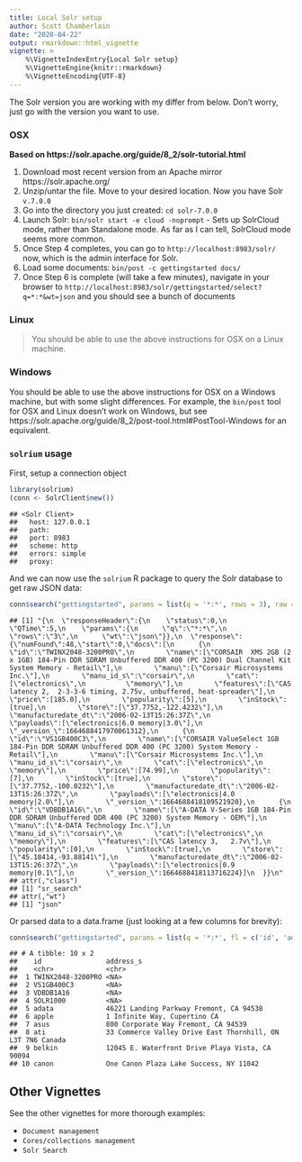 ```yaml
---
title: Local Solr setup
author: Scott Chamberlain
date: "2020-04-22"
output: rmarkdown::html_vignette
vignette: >
    %\VignetteIndexEntry{Local Solr setup}
    %\VignetteEngine{knitr::rmarkdown}
    %\VignetteEncoding{UTF-8}
---
```


<!--
to run this vignette:
docker run -d -p 8983:8983 --name my_solr solr:latest solr-precreate gettingstarted
docker exec  -it <container id> /bin/bash # go into container
bin/post -c gettingstarted example/exampledocs/ 
-->

The Solr version you are working with my differ from below. Don't worry, just go with the version you want to use.

### OSX

__Based on https://solr.apache.org/guide/8_2/solr-tutorial.html__

1. Download most recent version from an Apache mirror https://solr.apache.org/
2. Unzip/untar the file. Move to your desired location. Now you have Solr `v.7.0.0`
3. Go into the directory you just created: `cd solr-7.0.0`
4. Launch Solr: `bin/solr start -e cloud -noprompt` - Sets up SolrCloud mode, rather
than Standalone mode. As far as I can tell, SolrCloud mode seems more common.
5. Once Step 4 completes, you can go to `http://localhost:8983/solr/` now, which is
the admin interface for Solr.
6. Load some documents: `bin/post -c gettingstarted docs/`
7. Once Step 6 is complete (will take a few minutes), navigate in your browser to `http://localhost:8983/solr/gettingstarted/select?q=*:*&wt=json` and you should see a
bunch of documents


### Linux

> You should be able to use the above instructions for OSX on a Linux machine.

### Windows

You should be able to use the above instructions for OSX on a Windows machine, but with some slight differences. For example, the `bin/post` tool for OSX and Linux doesn't work on Windows, but see https://solr.apache.org/guide/8_2/post-tool.html#PostTool-Windows for an equivalent.

### `solrium` usage

First, setup a connection object


```r
library(solrium)
(conn <- SolrClient$new())
```

```
## <Solr Client>
##   host: 127.0.0.1
##   path: 
##   port: 8983
##   scheme: http
##   errors: simple
##   proxy:
```

And we can now use the `solrium` R package to query the Solr database to get raw JSON data:


```r
conn$search("gettingstarted", params = list(q = '*:*', rows = 3), raw = TRUE)
```

```
## [1] "{\n  \"responseHeader\":{\n    \"status\":0,\n    \"QTime\":5,\n    \"params\":{\n      \"q\":\"*:*\",\n      \"rows\":\"3\",\n      \"wt\":\"json\"}},\n  \"response\":{\"numFound\":48,\"start\":0,\"docs\":[\n      {\n        \"id\":\"TWINX2048-3200PRO\",\n        \"name\":[\"CORSAIR  XMS 2GB (2 x 1GB) 184-Pin DDR SDRAM Unbuffered DDR 400 (PC 3200) Dual Channel Kit System Memory - Retail\"],\n        \"manu\":[\"Corsair Microsystems Inc.\"],\n        \"manu_id_s\":\"corsair\",\n        \"cat\":[\"electronics\",\n          \"memory\"],\n        \"features\":[\"CAS latency 2,  2-3-3-6 timing, 2.75v, unbuffered, heat-spreader\"],\n        \"price\":[185.0],\n        \"popularity\":[5],\n        \"inStock\":[true],\n        \"store\":[\"37.7752,-122.4232\"],\n        \"manufacturedate_dt\":\"2006-02-13T15:26:37Z\",\n        \"payloads\":[\"electronics|6.0 memory|3.0\"],\n        \"_version_\":1664688417970061312},\n      {\n        \"id\":\"VS1GB400C3\",\n        \"name\":[\"CORSAIR ValueSelect 1GB 184-Pin DDR SDRAM Unbuffered DDR 400 (PC 3200) System Memory - Retail\"],\n        \"manu\":[\"Corsair Microsystems Inc.\"],\n        \"manu_id_s\":\"corsair\",\n        \"cat\":[\"electronics\",\n          \"memory\"],\n        \"price\":[74.99],\n        \"popularity\":[7],\n        \"inStock\":[true],\n        \"store\":[\"37.7752,-100.0232\"],\n        \"manufacturedate_dt\":\"2006-02-13T15:26:37Z\",\n        \"payloads\":[\"electronics|4.0 memory|2.0\"],\n        \"_version_\":1664688418109521920},\n      {\n        \"id\":\"VDBDB1A16\",\n        \"name\":[\"A-DATA V-Series 1GB 184-Pin DDR SDRAM Unbuffered DDR 400 (PC 3200) System Memory - OEM\"],\n        \"manu\":[\"A-DATA Technology Inc.\"],\n        \"manu_id_s\":\"corsair\",\n        \"cat\":[\"electronics\",\n          \"memory\"],\n        \"features\":[\"CAS latency 3,   2.7v\"],\n        \"popularity\":[0],\n        \"inStock\":[true],\n        \"store\":[\"45.18414,-93.88141\"],\n        \"manufacturedate_dt\":\"2006-02-13T15:26:37Z\",\n        \"payloads\":[\"electronics|0.9 memory|0.1\"],\n        \"_version_\":1664688418113716224}]\n  }}\n"
## attr(,"class")
## [1] "sr_search"
## attr(,"wt")
## [1] "json"
```

Or parsed data to a data.frame (just looking at a few columns for brevity):


```r
conn$search("gettingstarted", params = list(q = '*:*', fl = c('id', 'address_s')))
```

```
## # A tibble: 10 x 2
##    id                address_s                                                 
##    <chr>             <chr>                                                     
##  1 TWINX2048-3200PRO <NA>                                                      
##  2 VS1GB400C3        <NA>                                                      
##  3 VDBDB1A16         <NA>                                                      
##  4 SOLR1000          <NA>                                                      
##  5 adata             46221 Landing Parkway Fremont, CA 94538                   
##  6 apple             1 Infinite Way, Cupertino CA                              
##  7 asus              800 Corporate Way Fremont, CA 94539                       
##  8 ati               33 Commerce Valley Drive East Thornhill, ON L3T 7N6 Canada
##  9 belkin            12045 E. Waterfront Drive Playa Vista, CA 90094           
## 10 canon             One Canon Plaza Lake Success, NY 11042
```

## Other Vignettes

See the other vignettes for more thorough examples:

* `Document management`
* `Cores/collections management`
* `Solr Search`
